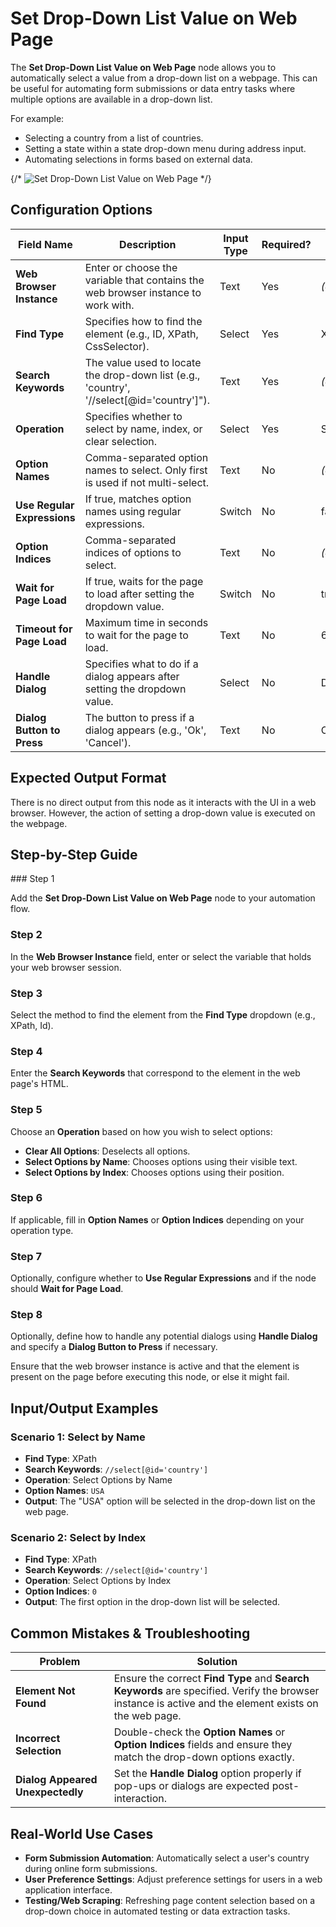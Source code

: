 
# Set Drop-Down List Value on Web Page

The **Set Drop-Down List Value on Web Page** node allows you to automatically select a value from a drop-down list on a webpage. This can be useful for automating form submissions or data entry tasks where multiple options are available in a drop-down list.

For example:

- Selecting a country from a list of countries.
- Setting a state within a state drop-down menu during address input.
- Automating selections in forms based on external data.

{/* ![Set Drop-Down List Value on Web Page](./set-drop-down-list-value-on-web-page.png) */}

## Configuration Options

| Field Name                  | Description                                                                               | Input Type | Required? | Default Value       |
| --------------------------- | ----------------------------------------------------------------------------------------- | ---------- | --------- | ------------------- |
| **Web Browser Instance**    | Enter or choose the variable that contains the web browser instance to work with.         | Text       | Yes       | _(empty)_           |
| **Find Type**               | Specifies how to find the element (e.g., ID, XPath, CssSelector).                         | Select     | Yes       | XPath               |
| **Search Keywords**         | The value used to locate the drop-down list (e.g., 'country', '//select[@id='country']"). | Text       | Yes       | _(empty)_           |
| **Operation**               | Specifies whether to select by name, index, or clear selection.                           | Select     | Yes       | SelectOptionsByName |
| **Option Names**            | Comma-separated option names to select. Only first is used if not multi-select.           | Text       | No        | _(empty)_           |
| **Use Regular Expressions** | If true, matches option names using regular expressions.                                  | Switch     | No        | false               |
| **Option Indices**          | Comma-separated indices of options to select.                                             | Text       | No        | _(empty)_           |
| **Wait for Page Load**      | If true, waits for the page to load after setting the dropdown value.                     | Switch     | No        | true                |
| **Timeout for Page Load**   | Maximum time in seconds to wait for the page to load.                                     | Text       | No        | 60                  |
| **Handle Dialog**           | Specifies what to do if a dialog appears after setting the dropdown value.                | Select     | No        | DoNothing           |
| **Dialog Button to Press**  | The button to press if a dialog appears (e.g., 'Ok', 'Cancel').                           | Text       | No        | Ok                  |

## Expected Output Format

There is no direct output from this node as it interacts with the UI in a web browser. However, the action of setting a drop-down value is executed on the webpage.

## Step-by-Step Guide

<Steps>
### Step 1

Add the **Set Drop-Down List Value on Web Page** node to your automation flow.

### Step 2

In the **Web Browser Instance** field, enter or select the variable that holds your web browser session.

### Step 3

Select the method to find the element from the **Find Type** dropdown (e.g., XPath, Id).

### Step 4

Enter the **Search Keywords** that correspond to the element in the web page's HTML.

### Step 5

Choose an **Operation** based on how you wish to select options:

- **Clear All Options**: Deselects all options.
- **Select Options by Name**: Chooses options using their visible text.
- **Select Options by Index**: Chooses options using their position.

### Step 6

If applicable, fill in **Option Names** or **Option Indices** depending on your operation type.

### Step 7

Optionally, configure whether to **Use Regular Expressions** and if the node should **Wait for Page Load**.

### Step 8

Optionally, define how to handle any potential dialogs using **Handle Dialog** and specify a **Dialog Button to Press** if necessary.

</Steps>

<Callout type="warning" title="Important">
  Ensure that the web browser instance is active and that the element is present
  on the page before executing this node, or else it might fail.
</Callout>

## Input/Output Examples

### Scenario 1: Select by Name

- **Find Type**: XPath
- **Search Keywords**: `//select[@id='country']`
- **Operation**: Select Options by Name
- **Option Names**: `USA`
- **Output**: The "USA" option will be selected in the drop-down list on the web page.

### Scenario 2: Select by Index

- **Find Type**: XPath
- **Search Keywords**: `//select[@id='country']`
- **Operation**: Select Options by Index
- **Option Indices**: `0`
- **Output**: The first option in the drop-down list will be selected.

## Common Mistakes & Troubleshooting

| Problem                          | Solution                                                                                                                                              |
| -------------------------------- | ----------------------------------------------------------------------------------------------------------------------------------------------------- |
| **Element Not Found**            | Ensure the correct **Find Type** and **Search Keywords** are specified. Verify the browser instance is active and the element exists on the web page. |
| **Incorrect Selection**          | Double-check the **Option Names** or **Option Indices** fields and ensure they match the drop-down options exactly.                                   |
| **Dialog Appeared Unexpectedly** | Set the **Handle Dialog** option properly if pop-ups or dialogs are expected post-interaction.                                                        |

## Real-World Use Cases

- **Form Submission Automation**: Automatically select a user's country during online form submissions.
- **User Preference Settings**: Adjust preference settings for users in a web application interface.
- **Testing/Web Scraping**: Refreshing page content selection based on a drop-down choice in automated testing or data extraction tasks.
